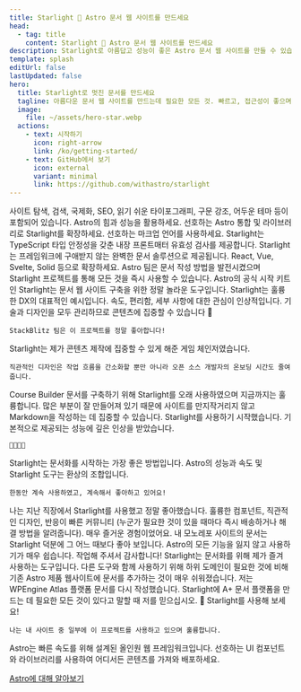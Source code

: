 ```yaml
---
title: Starlight 🌟 Astro 문서 웹 사이트를 만드세요
head:
  - tag: title
    content: Starlight 🌟 Astro 문서 웹 사이트를 만드세요
description: Starlight로 아름답고 성능이 좋은 Astro 문서 웹 사이트를 만들 수 있습니다.
template: splash
editUrl: false
lastUpdated: false
hero:
  title: Starlight로 멋진 문서를 만드세요
  tagline: 아름다운 문서 웹 사이트를 만드는데 필요한 모든 것. 빠르고, 접근성이 좋으며 사용하기 쉽습니다.
  image:
    file: ~/assets/hero-star.webp
  actions:
    - text: 시작하기
      icon: right-arrow
      link: /ko/getting-started/
    - text: GitHub에서 보기
      icon: external
      variant: minimal
      link: https://github.com/withastro/starlight
---
```



<CardGrid stagger>
	<Card title="아름다운 문서" icon="open-book">
		사이트 탐색, 검색, 국제화, SEO, 읽기 쉬운 타이포그래피, 구문 강조, 어두운
		테마 등이 포함되어 있습니다.
	</Card>
	<Card title="Astro 기반" icon="rocket">
		Astro의 힘과 성능을 활용하세요. 선호하는 Astro 통합 및 라이브러리로
		Starlight를 확장하세요.
	</Card>
	<Card title="Markdown, Markdoc, MDX" icon="document">
		선호하는 마크업 언어를 사용하세요. Starlight는 TypeScript 타입 안정성을 갖춘
		내장 프론트매터 유효성 검사를 제공합니다.
	</Card>
	<Card title="선호하는 UI 컴포넌트 사용" icon="puzzle">
		Starlight는 프레임워크에 구애받지 않는 완벽한 문서 솔루션으로 제공됩니다.
		React, Vue, Svelte, Solid 등으로 확장하세요.
	</Card>
</CardGrid>

<TestimonialGrid title="사용 후기를 들어보세요">
  <Testimonial
    name="Rachel"
    handle="rachelnabors"
    cite="https://twitter.com/astrodotbuild/status/1724934718745915558"
  >
    Astro 팀은 문서 작성 방법을 발전시켰으며 Starlight 프로젝트를 통해 모든 것을 즉시 사용할 수 있습니다.
  </Testimonial>
  <Testimonial
    name="Flavio"
    handle="flaviocopes"
    cite="https://twitter.com/flaviocopes/status/1738237658717905108"
  >
    Astro의 공식 시작 키트인 Starlight는 문서 웹 사이트 구축을 위한 정말 놀라운 도구입니다.
  </Testimonial>
  <Testimonial
    name="Tomek"
    handle="sulco"
    cite="https://twitter.com/sulco/status/1735610348730802342"
  >
    Starlight는 훌륭한 DX의 대표적인 예시입니다. 속도, 편리함, 세부 사항에 대한 관심이 인상적입니다. 기술과 디자인을 모두 관리하므로 콘텐츠에 집중할 수 있습니다 👏

    StackBlitz 팀은 이 프로젝트를 정말 좋아합니다!
    
  </Testimonial>
  <Testimonial
    name="Roberto"
    handle="RmeetsH"
    cite="https://twitter.com/RmeetsH/status/1735783992018760090"
  >
    Starlight는 제가 콘텐츠 제작에 집중할 수 있게 해준 게임 체인저였습니다.

    직관적인 디자인은 작업 흐름을 간소화할 뿐만 아니라 오픈 소스 개발자의 온보딩 시간도 줄여줍니다.

  </Testimonial>
  <Testimonial
    name="Joel"
    handle="jhooks"
    cite="https://twitter.com/jhooks/status/1727405160547418405"
  >
    Course Builder 문서를 구축하기 위해 Starlight를 오래 사용하였으며 지금까지는 훌륭합니다. 많은 부분이 잘 만들어져 있기 때문에 사이트를 만지작거리지 않고 Markdown을 작성하는 데 집중할 수 있습니다.
  </Testimonial>
  <Testimonial
    name="Rick"
    handle="rick_viscomi"
    cite="https://twitter.com/rick_viscomi/status/1665867447910510593"
  >
    Starlight를 사용하기 시작했습니다. 기본적으로 제공되는 성능에 깊은 인상을 받았습니다.

    💯💯💯💯

  </Testimonial>
  <Testimonial
    name="Nicolas"
    handle="beaussan"
    cite="https://twitter.com/beaussan/status/1735625189583466893"
  >
    Starlight는 문서화를 시작하는 가장 좋은 방법입니다. Astro의 성능과 속도 및 Starlight 도구는 환상의 조합입니다.

    한동안 계속 사용하였고, 계속해서 좋아하고 있어요!

  </Testimonial>
  <Testimonial
    name="Sylwia"
    handle="SylwiaVargas"
    cite="https://x.com/SylwiaVargas/status/1726556825741578286"
  >
    나는 지난 직장에서 Starlight를 사용했고 정말 좋아했습니다. 훌륭한 컴포넌트, 직관적인 디자인, 반응이 빠른 커뮤니티 (누군가 필요한 것이 있을 때마다 즉시 배송하거나 해결 방법을 알려줍니다). 매우 즐거운 경험이었어요.
  </Testimonial>
  <Testimonial
    name="Lou Cyx"
    handle="loucyx"
    cite="https://elk.zone/m.webtoo.ls/@loucyx@mastodon.social/111587380021362284"
  >
    내 모노레포 사이트의 문서는 Starlight 덕분에 그 어느 때보다 좋아 보입니다. Astro의 모든 기능을 잃지 않고 사용하기가 매우 쉽습니다. 작업해 주셔서 감사합니다!
  </Testimonial>
  <Testimonial
    name="BowTiedWebReaper"
    handle="BowTiedWebReapr"
    cite="https://twitter.com/BowTiedWebReapr/status/1735633399501697517"
  >
    Starlight는 문서화를 위해 제가 즐겨 사용하는 도구입니다. 다른 도구와 함께 사용하기 위해 하위 도메인이 필요한 것에 비해 기존 Astro 제품 웹사이트에 문서를 추가하는 것이 매우 쉬워졌습니다.
  </Testimonial>
  <Testimonial
    name="Jeff"
    handle="J_Everhart383"
    cite="https://twitter.com/J_Everhart383/status/1691900590048292908"
  >
    저는 WPEngine Atlas 플랫폼 문서를 다시 작성했습니다. Starlight에 A+ 문서 플랫폼을 만드는 데 필요한 모든 것이 있다고 말할 때 저를 믿으십시오.&nbsp;🙌
  </Testimonial>
  <Testimonial
    name="Chloe"
    handle="solelychloe"
    cite="https://twitter.com/solelychloe/status/1695115277602628082"
  >
    Starlight를 사용해 보세요!

    나는 내 사이트 중 일부에 이 프로젝트를 사용하고 있으며 훌륭합니다.

  </Testimonial>
</TestimonialGrid>

<AboutAstro title="제공">
Astro는 빠른 속도를 위해 설계된 올인원 웹 프레임워크입니다. 선호하는 UI 컴포넌트와 라이브러리를 사용하여 어디서든 콘텐츠를 가져와 배포하세요.

[Astro에 대해 알아보기](https://astro.build/)

</AboutAstro>
